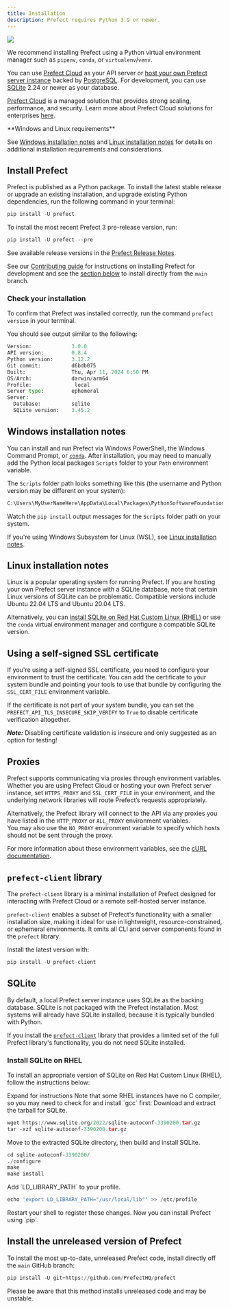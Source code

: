 ```yaml
---
title: Installation 
description: Prefect requires Python 3.9 or newer.
---
```


<p align="left">
  <a href="https://pypi.python.org/pypi/prefect/" alt="Python Versions">
    <img src="https://img.shields.io/pypi/pyversions/prefect?color=0052FF&labelColor=090422" />
  </a>
</p>

We recommend installing Prefect using a Python virtual environment manager such as `pipenv`, `conda`, or `virtualenv`/`venv`.

You can use [Prefect Cloud](https://docs.prefect.io/ui/cloud/) as your API server or [host your own Prefect server instance](https://docs.prefect.io/host/) backed by [PostgreSQL](https://docs.prefect.io/concepts/database/#configuring_a_postgresql_database). For development, you can use [SQLite](https://docs.prefect.io/concepts/database/#configuring_a_sqlite_database) 2.24 or newer as your database.

[Prefect Cloud](https://docs.prefect.io/cloud/) is a managed solution that provides strong scaling, performance, and security. Learn more about Prefect Cloud solutions for enterprises [here](https://www.prefect.io/pricing).

<Note>
**Windows and Linux requirements**

See [Windows installation notes](#windows-installation-notes) and [Linux installation notes](#linux-installation-notes) for details on additional installation requirements and considerations.
</Note>

## Install Prefect

Prefect is published as a Python package. To install the latest stable release or upgrade an existing installation, and upgrade existing Python dependencies, run the following command in your terminal:

```python
pip install -U prefect
```

To install the most recent Prefect 3 pre-release version, run:

```python
pip install -U prefect --pre
```

See available release versions in the [Prefect Release Notes](https://github.com/PrefectHQ/prefect/blob/main/RELEASE-NOTES.md).

See our [Contributing guide](https://docs.prefect.io/contributing/) for instructions on installing Prefect for development and see the [section below](#installing_unreleased_code) to install directly from the `main` branch.

### Check your installation

To confirm that Prefect was installed correctly, run the command `prefect version` in your terminal.

You should see output similar to the following:

```python
Version:             3.0.0
API version:         0.8.4
Python version:      3.12.2
Git commit:          d6bdb075
Built:               Thu, Apr 11, 2024 6:58 PM
OS/Arch:             darwin/arm64
Profile:              local
Server type:         ephemeral
Server:
  Database:          sqlite
  SQLite version:    3.45.2
```

## Windows installation notes

You can install and run Prefect via Windows PowerShell, the Windows Command Prompt, or [`conda`](https://docs.conda.io/projects/conda/en/latest/user-guide/install/windows.html). After installation, you may need to manually add the Python local packages `Scripts` folder to your `Path` environment variable.

The `Scripts` folder path looks something like this (the username and Python version may be different on your system):

```python
C:\Users\MyUserNameHere\AppData\Local\Packages\PythonSoftwareFoundation.Python.3.11_qbz5n2kfra8p0\LocalCache\local-packages\Python311\Scripts
```

Watch the `pip install` output messages for the `Scripts` folder path on your system.

If you're using Windows Subsystem for Linux (WSL), see [Linux installation notes](#linux-installation-notes).

## Linux installation notes

Linux is a popular operating system for running Prefect. If you are hosting your own Prefect server instance with a SQLite database, note that certain Linux versions of SQLite can be problematic. Compatible versions include Ubuntu 22.04 LTS and Ubuntu 20.04 LTS.

Alternatively, you can [install SQLite on Red Hat Custom Linux (RHEL)](#install-sqlite-on-rhel) or use the `conda` virtual environment manager and configure a compatible SQLite version.

## Using a self-signed SSL certificate

If you're using a self-signed SSL certificate, you need to configure your environment to trust the certificate. You can add the certificate to your system bundle and pointing your tools to use that bundle by configuring the `SSL_CERT_FILE` environment variable.

If the certificate is not part of your system bundle, you can set the `PREFECT_API_TLS_INSECURE_SKIP_VERIFY` to `True` to disable certificate verification altogether.

**_Note:_** Disabling certificate validation is insecure and only suggested as an option for testing!

## Proxies

Prefect supports communicating via proxies through environment variables. Whether you are using Prefect Cloud or hosting your own Prefect server instance, set `HTTPS_PROXY` and `SSL_CERT_FILE` in your environment, and the underlying network libraries will route Prefect’s requests appropriately.

Alternatively, the Prefect library will connect to the API via any proxies you have listed in the `HTTP_PROXY` or `ALL_PROXY` environment variables.  
You may also use the `NO_PROXY` environment variable to specify which hosts should not be sent through the proxy.

For more information about these environment variables, see the [cURL documentation](https://everything.curl.dev/usingcurl/proxies/env).

## `prefect-client` library

The `prefect-client` library is a minimal installation of Prefect designed for interacting with Prefect Cloud or a remote self-hosted server instance.

`prefect-client` enables a subset of Prefect's functionality with a smaller installation size, making it ideal for use in lightweight, resource-constrained, or ephemeral environments. It omits all CLI and server components found in the `prefect` library.

Install the latest version with:

```python
pip install -U prefect-client
```

## SQLite

By default, a local Prefect server instance uses SQLite as the backing database. SQLite is not packaged with the Prefect installation. Most systems will already have SQLite installed, because it is typically bundled with Python.

<Info>

If you install the [`prefect-client`](https://pypi.org/project/prefect-client/) library that provides a limited set of the full Prefect library's functionality, you do not need SQLite installed.
</Info>

### Install SQLite on RHEL

To install an appropriate version of SQLite on Red Hat Custom Linux (RHEL), follow the instructions below:

Expand for instructions Note that some RHEL instances have no C compiler, so you may need to check for and install \`gcc\` first: Download and extract the tarball for SQLite.

```python
wget https://www.sqlite.org/2022/sqlite-autoconf-3390200.tar.gz
tar -xzf sqlite-autoconf-3390200.tar.gz
```

Move to the extracted SQLite directory, then build and install SQLite.

```python
cd sqlite-autoconf-3390200/
./configure
make
make install
```

Add \`LD\_LIBRARY\_PATH\` to your profile.

```python
echo 'export LD_LIBRARY_PATH="/usr/local/lib"' >> /etc/profile
```

Restart your shell to register these changes. Now you can install Prefect using \`pip\`.

## Install the unreleased version of Prefect

To install the most up-to-date, unreleased Prefect code, install directly off the `main` GitHub branch: 

```python
pip install -U git+https://github.com/PrefectHQ/prefect
```
 
Please be aware that this method installs unreleased code and may be unstable.
